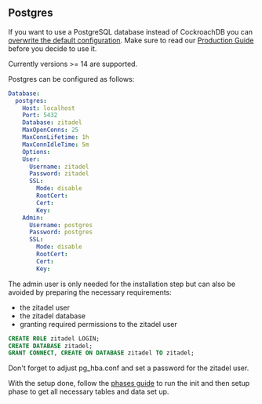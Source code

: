 ## Postgres

If you want to use a PostgreSQL database instead of CockroachDB you can [overwrite the default configuration](../configure/configure.mdx).
Make sure to read our [Production Guide](./self-hosting/manage/production#prefer-cockroachdb) before you decide to use it.

Currently versions >= 14 are supported.

Postgres can be configured as follows:
```yaml
Database:
  postgres:
    Host: localhost
    Port: 5432
    Database: zitadel
    MaxOpenConns: 25
    MaxConnLifetime: 1h
    MaxConnIdleTime: 5m
    Options:
    User:
      Username: zitadel
      Password: zitadel
      SSL:
        Mode: disable
        RootCert:
        Cert:
        Key:
    Admin:
      Username: postgres
      Password: postgres
      SSL:
        Mode: disable
        RootCert:
        Cert:
        Key:
```

The admin user is only needed for the installation step but can also be avoided
by preparing the necessary requirements:

* the zitadel user
* the zitadel database
* granting required permissions to the zitadel user

```sql
CREATE ROLE zitadel LOGIN;
CREATE DATABASE zitadel;
GRANT CONNECT, CREATE ON DATABASE zitadel TO zitadel;
```

Don't forget to adjust pg_hba.conf and set a password for the zitadel user.

With the setup done, follow the [phases guide](/docs/self-hosting/manage/updating_scaling#separating-init-and-setup-from-the-runtime)
to run the init and then setup phase to get all necessary tables and data set up.
